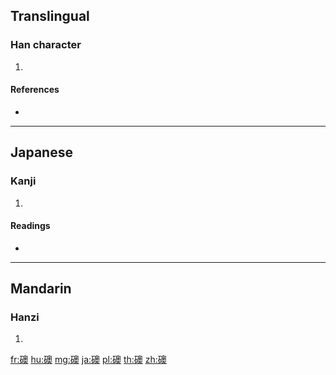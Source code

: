 {{character info/new}}
==Translingual==

===Han character===
{{Han char|rn=112|rad=石|as=13|sn=18|four=17634|canj=MRHBK}}

# {{defn|Han|sort=石13}}

====References====
* {{Han ref|kx=0837.120|dkj=24505|hdz=42460.020|uh=7907|ud=30983}}

----

==Japanese==

===Kanji===
{{ja-kanji|grade=9|rs=石13}}

# {{defn|lang=ja|sort=石13}}

====Readings====
* {{ja-readings|on=[[いく]] (iku)|kun=}}

----

==Mandarin==

===Hanzi===
{{cmn-hanzi|pin=[[yù]] ([[yu4]]), [[zé]] ([[ze2]])|wg=yü<sup>4</sup>, tse<sup>2</sup>}}

# {{defn|lang=cmn|sort=石13}}

[[fr:礇]]
[[hu:礇]]
[[mg:礇]]
[[ja:礇]]
[[pl:礇]]
[[th:礇]]
[[zh:礇]]